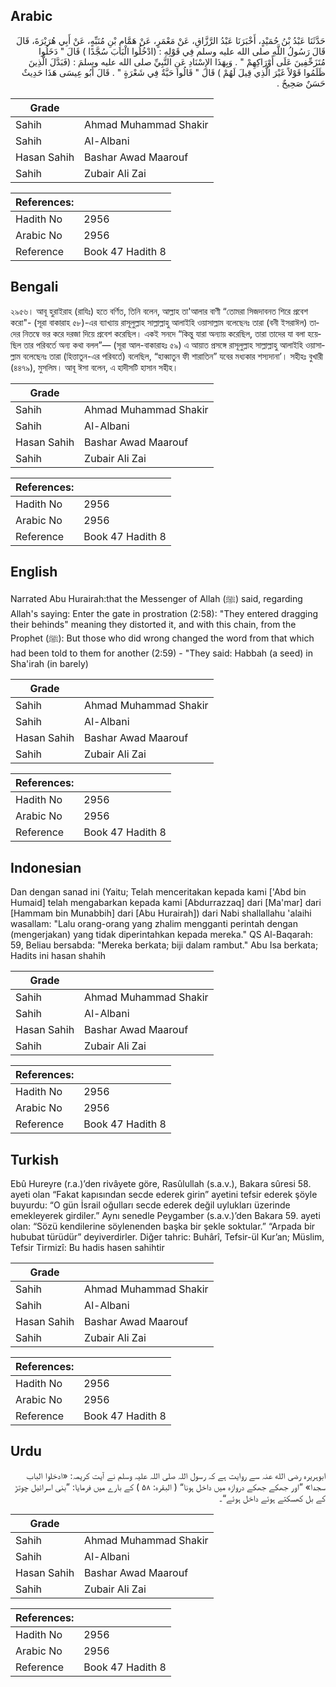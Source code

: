 ## Arabic


<div dir="rtl" lang="ar" style={{fontSize:'larger',backgroundColor:'#f8f9fa',padding:20}}>
حَدَّثَنَا عَبْدُ بْنُ حُمَيْدٍ، أَخْبَرَنَا عَبْدُ الرَّزَّاقِ، عَنْ مَعْمَرٍ، عَنْ هَمَّامِ بْنِ مُنَبِّهٍ، عَنْ أَبِي هُرَيْرَةَ، قَالَ قَالَ رَسُولُ اللَّهِ صلى الله عليه وسلم فِي قَوْلِهِ ‏:‏ ‏(‏ادْخُلُوا الْبَابَ سُجَّدًا ‏)‏ قَالَ ‏"‏ دَخَلُوا مُتَزَحِّفِينَ عَلَى أَوْرَاكِهِمْ ‏"‏ ‏.‏ وَبِهَذَا الإِسْنَادِ عَنِ النَّبِيِّ صلى الله عليه وسلمَ ‏:‏ ‏(‏فَبَدَّلَ الَّذِينَ ظَلَمُوا قَوْلاً غَيْرَ الَّذِي قِيلَ لَهُمْ ‏)‏ قَالَ ‏"‏ قَالُوا حَبَّةٌ فِي شَعْرَةٍ ‏"‏ ‏.‏ قَالَ أَبُو عِيسَى هَذَا حَدِيثٌ حَسَنٌ صَحِيحٌ ‏.‏
</div>
<div style={{backgroundColor:'#f8f9fa',padding:20, marginBottom: 10}}><table> <thead> <tr> <th>Grade</th> <th></th> </tr> </thead> <tbody> <tr><td>Sahih</td><td>Ahmad Muhammad Shakir</td></tr><tr><td>Sahih</td><td>Al-Albani</td></tr><tr><td>Hasan Sahih</td><td>Bashar Awad Maarouf</td></tr><tr><td>Sahih</td><td>Zubair Ali Zai</td></tr></tbody></table><table> <thead> <tr> <th>References:</th> <th></th> </tr> </thead> <tbody><tr><td>Hadith No</td><td>2956</td></tr><tr><td>Arabic No</td><td>2956</td></tr><tr><td>Reference</td><td>Book 47 Hadith 8</td></tr></tbody></table></div>

## Bengali


<div dir="ltr" lang="bn" style={{fontSize:'larger',backgroundColor:'#f8f9fa',padding:20}}>
২৯৫৬। আবূ হুরাইরাহ (রাযিঃ) হতে বর্ণিত, তিনি বলেন, আল্লাহ তা'আলার বাণী “তোমরা সিজদাবনত শিরে প্রবেশ করো"- (সূরা বাকারাহ ৫৮)-এর ব্যাখ্যায় রাসূলুল্লাহ সাল্লাল্লাহু আলাইহি ওয়াসাল্লাম বলেছেনঃ তারা (বনী ইসরাঈল) তাদের নিতম্বে ভর করে দরজা দিয়ে প্রবেশ করেছিল। একই সনদে “কিন্তু যারা অন্যায় করেছিল, তারা তাদের যা বলা হয়েছিল তার পরিবর্তে অন্য কথা বলল”— (সূরা আল-বাকারাহঃ ৫৯) এ আয়াত প্রসঙ্গে রাসূলুল্লাহ সাল্লাল্লাহু আলাইহি ওয়াসাল্লাম বলেছেনঃ তারা (হিত্তাতুন-এর পরিবর্তে) বলেছিল, “হাব্বাতুন ফী শারাতিন” যবের মধ্যকার শস্যদানা’। সহীহঃ বুখারী (৪৪৭৯), মুসলিম। আবূ ঈসা বলেন, এ হাদীসটি হাসান সহীহ।
</div>
<div style={{backgroundColor:'#f8f9fa',padding:20, marginBottom: 10}}><table> <thead> <tr> <th>Grade</th> <th></th> </tr> </thead> <tbody> <tr><td>Sahih</td><td>Ahmad Muhammad Shakir</td></tr><tr><td>Sahih</td><td>Al-Albani</td></tr><tr><td>Hasan Sahih</td><td>Bashar Awad Maarouf</td></tr><tr><td>Sahih</td><td>Zubair Ali Zai</td></tr></tbody></table><table> <thead> <tr> <th>References:</th> <th></th> </tr> </thead> <tbody><tr><td>Hadith No</td><td>2956</td></tr><tr><td>Arabic No</td><td>2956</td></tr><tr><td>Reference</td><td>Book 47 Hadith 8</td></tr></tbody></table></div>

## English


<div dir="ltr" lang="en" style={{fontSize:'larger',backgroundColor:'#f8f9fa',padding:20}}>
Narrated Abu Hurairah:that the Messenger of Allah (ﷺ) said, regarding Allah's saying: Enter the gate in prostration (2:58): "They entered dragging their behinds" meaning they distorted it, and with this chain, from the Prophet (ﷺ): But those who did wrong changed the word from that which had been told to them for another (2:59) - "They said: Habbah (a seed) in Sha'irah (in barely)
</div>
<div style={{backgroundColor:'#f8f9fa',padding:20, marginBottom: 10}}><table> <thead> <tr> <th>Grade</th> <th></th> </tr> </thead> <tbody> <tr><td>Sahih</td><td>Ahmad Muhammad Shakir</td></tr><tr><td>Sahih</td><td>Al-Albani</td></tr><tr><td>Hasan Sahih</td><td>Bashar Awad Maarouf</td></tr><tr><td>Sahih</td><td>Zubair Ali Zai</td></tr></tbody></table><table> <thead> <tr> <th>References:</th> <th></th> </tr> </thead> <tbody><tr><td>Hadith No</td><td>2956</td></tr><tr><td>Arabic No</td><td>2956</td></tr><tr><td>Reference</td><td>Book 47 Hadith 8</td></tr></tbody></table></div>

## Indonesian


<div dir="ltr" lang="id" style={{fontSize:'larger',backgroundColor:'#f8f9fa',padding:20}}>
Dan dengan sanad ini (Yaitu; Telah menceritakan kepada kami ['Abd bin Humaid] telah mengabarkan kepada kami [Abdurrazzaq] dari [Ma'mar] dari [Hammam bin Munabbih] dari [Abu Hurairah]) dari Nabi shallallahu 'alaihi wasallam: "Lalu orang-orang yang zhalim mengganti perintah dengan (mengerjakan) yang tidak diperintahkan kepada mereka." QS Al-Baqarah: 59, Beliau bersabda: "Mereka berkata; biji dalam rambut." Abu Isa berkata; Hadits ini hasan shahih
</div>
<div style={{backgroundColor:'#f8f9fa',padding:20, marginBottom: 10}}><table> <thead> <tr> <th>Grade</th> <th></th> </tr> </thead> <tbody> <tr><td>Sahih</td><td>Ahmad Muhammad Shakir</td></tr><tr><td>Sahih</td><td>Al-Albani</td></tr><tr><td>Hasan Sahih</td><td>Bashar Awad Maarouf</td></tr><tr><td>Sahih</td><td>Zubair Ali Zai</td></tr></tbody></table><table> <thead> <tr> <th>References:</th> <th></th> </tr> </thead> <tbody><tr><td>Hadith No</td><td>2956</td></tr><tr><td>Arabic No</td><td>2956</td></tr><tr><td>Reference</td><td>Book 47 Hadith 8</td></tr></tbody></table></div>

## Turkish


<div dir="ltr" lang="tr" style={{fontSize:'larger',backgroundColor:'#f8f9fa',padding:20}}>
Ebû Hureyre (r.a.)’den rivâyete göre, Rasûlullah (s.a.v.), Bakara sûresi 58. ayeti olan “Fakat kapısından secde ederek girin” ayetini tefsir ederek şöyle buyurdu: “O gün İsrail oğulları secde ederek değil uylukları üzerinde emekleyerek girdiler.” Aynı senedle Peygamber (s.a.v.)’den Bakara 59. ayeti olan: “Sözü kendilerine söylenenden başka bir şekle soktular.” “Arpada bir hububat türüdür” deyiverdirler. Diğer tahric: Buhârî, Tefsir-ül Kur’an; Müslim, Tefsir Tirmizî: Bu hadis hasen sahihtir
</div>
<div style={{backgroundColor:'#f8f9fa',padding:20, marginBottom: 10}}><table> <thead> <tr> <th>Grade</th> <th></th> </tr> </thead> <tbody> <tr><td>Sahih</td><td>Ahmad Muhammad Shakir</td></tr><tr><td>Sahih</td><td>Al-Albani</td></tr><tr><td>Hasan Sahih</td><td>Bashar Awad Maarouf</td></tr><tr><td>Sahih</td><td>Zubair Ali Zai</td></tr></tbody></table><table> <thead> <tr> <th>References:</th> <th></th> </tr> </thead> <tbody><tr><td>Hadith No</td><td>2956</td></tr><tr><td>Arabic No</td><td>2956</td></tr><tr><td>Reference</td><td>Book 47 Hadith 8</td></tr></tbody></table></div>

## Urdu


<div dir="rtl" lang="ur" style={{fontSize:'larger',backgroundColor:'#f8f9fa',padding:20}}>
ابوہریرہ رضی الله عنہ سے روایت ہے کہ رسول اللہ صلی اللہ علیہ وسلم نے آیت کریمہ: «ادخلوا الباب سجدا» ”اور جھکے جھکے دروازہ میں داخل ہونا“ ( البقرہ: ۵۸ ) کے بارے میں فرمایا: ”بنی اسرائیل چوتڑ کے بل کھسکتے ہوئے داخل ہوئے“۔
</div>
<div style={{backgroundColor:'#f8f9fa',padding:20, marginBottom: 10}}><table> <thead> <tr> <th>Grade</th> <th></th> </tr> </thead> <tbody> <tr><td>Sahih</td><td>Ahmad Muhammad Shakir</td></tr><tr><td>Sahih</td><td>Al-Albani</td></tr><tr><td>Hasan Sahih</td><td>Bashar Awad Maarouf</td></tr><tr><td>Sahih</td><td>Zubair Ali Zai</td></tr></tbody></table><table> <thead> <tr> <th>References:</th> <th></th> </tr> </thead> <tbody><tr><td>Hadith No</td><td>2956</td></tr><tr><td>Arabic No</td><td>2956</td></tr><tr><td>Reference</td><td>Book 47 Hadith 8</td></tr></tbody></table></div>